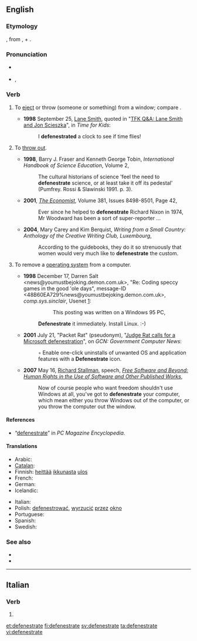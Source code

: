 ==English==
{{was wotd|2006|February|28}}

===Etymology===
{{back-form|defenestration|nodot=3}}, from {{etyl|la}} {{term|de-||out|lang=la}}, + {{term|fenestra||window|lang=la}}.

===Pronunciation===
* {{a|UK}} {{IPA|/dɪˈfɛnɪstɹeɪt/}}
* {{a|US}} {{IPA|/dəˈfɛnɪstɹeɪt/}}, {{X-SAMPA|/d@"fEnIstr\eIt/}}

===Verb===
{{en-verb|defenestrat|ing}}

# {{transitive}} To [[eject]] or throw (someone or something) from a window; compare {{term|transfenestrate|lang=en}}.
#* '''1998''' September 25, [[w:Lane Smith (illustrator)|Lane Smith]], quoted in "[http://www.timeforkids.com/TFK/teachers/wr/article/0,27972,88538,00.html TFK Q&A: Lane Smith and Jon Scieszka]", in ''Time for Kids'':
#*: I '''defenestrated''' a clock to see if time flies!
# {{transitive}} To [[throw out]].
#* '''1998''', Barry J. Fraser and Kenneth George Tobin, ''International Handbook of Science Education'', Volume 2,
#*: The cultural historians of science 'feel the need to '''defenestrate''' science, or at least take it off its pedestal' (Pumfrey. Rossi & Slawinski 1991. p. 3).
#* '''2001''', ''[[w:The Economist|The Economist]]'', Volume 381, Issues 8498-8501, Page 42,
#*: Ever since he helped to '''defenestrate''' Richard Nixon in 1974, Mr Woodward has been a sort of super-reporter ...
#* '''2004''', Mary Carey and Kim Berquist, ''Writing from a Small Country: Anthology of the Creative Writing Club, Luxembourg‎'',
#*: According to the guidebooks, they do it so strenuously that women would very much like to '''defenestrate''' the custom.
# {{computing|transitive|humorous|slang}} To remove a {{w|Windows}} [[operating system]] from a computer.
#* '''1998''' December 17, Darren Salt &lt;news@youmustbejoking.demon.com.uk>, "Re: Coding speccy games in the good 'ole days", message-ID &lt;48B60EA729%news@youmustbejoking.demon.com.uk>, ''comp.sys.sinclair'', Usenet&nbsp;[http://google.com/group/comp.sys.sinclair/msg/8b00481a8be589d2]:
#*:: This posting was written on a Windows 95 PC,
#*: '''Defenestrate''' it immediately. Install Linux. :-)
#* '''2001''' July 21, "Packet Rat" (pseudonym), "[http://gcn.com/articles/2001/07/21/packet-rat_633659204168370717.aspx Judge Rat calls for a Microsoft defenestration]", <!-- retrieved 2009 May 17 --> on ''GCN: Government Computer News'':
#*: ◦ Enable one-click uninstalls of unwanted OS and application features with a '''Defenestrate''' icon.
#* '''2007''' May 16, [[w:Richard Stallman|Richard Stallman]], speech, ''[[s:Free Software and Beyond: Human Rights in the Use of Software and Other Published Works|Free Software and Beyond: Human Rights in the Use of Software and Other Published Works]]'',
#*: Now of course people who want freedom shouldn't use Windows at all, you've got to '''defenestrate''' your computer, which mean either you throw Windows out of the computer, or you throw the computer out the window.

====References====
* “[http://www.pcmag.com/encyclopedia_term/0,2542,t=defenestrate&i=56449,00.asp defenestrate]” in ''PC Magazine Encyclopedia''.

====Translations====
{{trans-top|eject from a window}}
* Arabic: {{t-|ar|يلقي من النافذة|sc=Arab}}
* [[Catalan]]: {{t+|ca|defenestrar}}
* Finnish: [[heittää]] [[ikkuna]]sta [[ulos]]
* French: {{t+|fr|défenestrer}}
* German: {{t-|de|defenestrieren}}
* Icelandic: {{t-|is|henda út um glugga}}
{{trans-mid}}
* Italian: {{t+|it|defenestrare}}
* Polish: [[defenestrować]], [[wyrzucić]] [[przez]] [[okno]]
* Portuguese: {{t+|pt|defenestrar}}
* Spanish: {{t+|es|defenestrar}}
* Swedish: {{t+|sv|defenestrera}}
{{trans-bottom}}

===See also===
* {{pedialite|Defenestration}}
* {{pedialite|Defenestrations of Prague}}

----

==Italian==

===Verb===
{{head|it|verb form}}

# {{form of|[[second-person plural|second-person plural]] [[present tense]] and [[imperative]]|[[defenestrare]]}}

[[et:defenestrate]]
[[fi:defenestrate]]
[[sv:defenestrate]]
[[ta:defenestrate]]
[[vi:defenestrate]]
